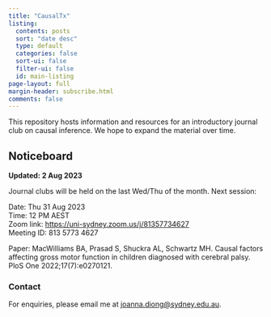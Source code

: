 ```yaml
---
title: "CausalTx"
listing:
  contents: posts
  sort: "date desc"
  type: default
  categories: false
  sort-ui: false
  filter-ui: false
  id: main-listing
page-layout: full
margin-header: subscribe.html
comments: false
---
```


This repository hosts information and resources for an introductory journal club on causal inference. We hope to expand the material over time.

## Noticeboard

**Updated: 2 Aug 2023**

Journal clubs will be held on the last Wed/Thu of the month. Next session:

Date: Thu 31 Aug 2023\
Time: 12 PM AEST\
Zoom link: <https://uni-sydney.zoom.us/j/81357734627>\
Meeting ID: 813 5773 4627

Paper: MacWilliams BA, Prasad S, Shuckra AL, Schwartz MH.
Causal factors affecting gross motor function in children diagnosed with cerebral palsy. PloS One 2022;17(7):e0270121.

:::{#main-listing}
:::

### Contact

For enquiries, please email me at [joanna.diong\@sydney.edu.au](mailto:joanna.diong@sydney.edu.au).
